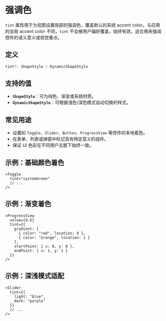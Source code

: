 # 强调色 

`tint` 属性用于为视图设置局部的强调色，覆盖默认的系统 accent color。与应用的全局 accent color 不同，`tint` 不会被用户偏好覆盖，始终有效，适合用来强调控件的语义意义或视觉重点。

## 定义

```ts
tint?: ShapeStyle | DynamicShapeStyle
```


## 支持的值

* **`ShapeStyle`**：可为纯色、渐变或系统材质。
* **`DynamicShapeStyle`**：可根据浅色/深色模式自动切换的样式。

## 常见用途

* 设置如 `Toggle`、`Slider`、`Button`、`ProgressView` 等控件的本地着色。
* 在表单、列表或弹窗中标记具有特定意义的组件。
* 保证 UI 色彩在不同用户主题下始终一致。

## 示例：基础颜色着色

```tsx
<Toggle
  tint="systemGreen"
  // ...
/>
```

## 示例：渐变着色

```tsx
<ProgressView
  value={0.6}
  tint={{
    gradient: [
      { color: "red", location: 0 },
      { color: "orange", location: 1 }
    ],
    startPoint: { x: 0, y: 0 },
    endPoint: { x: 1, y: 1 }
  }}
/>
```

## 示例：深浅模式适配

```tsx
<Slider
  tint={{
    light: "blue",
    dark: "purple"
  }}
  // ...
/>
```